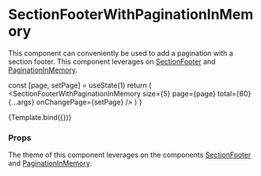 
<Meta
  title="Components/Section/SectionFooterWithPaginationInMemory"
  component={SectionFooterWithPaginationInMemory}
/>

# SectionFooterWithPaginationInMemory

This component can conveniently be used to add a pagination with a section footer. This component leverages on [SectionFooter](/docs/components-section-sectionfooter--section-footer) and [PaginationInMemory](/docs/components-pagination-paginationinmemory--docs).

  const [page, setPage] = useState(1)
  return (
    <SectionFooterWithPaginationInMemory
      size={5}
      page={page}
      total={60}
      {...args}
      onChangePage={setPage}
    />
  )
}

<Canvas>
  <Story
    name="Default"
    args={{ nextLabel: 'Next page', previousLabel: 'Previous page' }}
  >
    {Template.bind({})}
  </Story>
</Canvas>

### Props

<ArgsTable story="Default" />



The theme of this component leverages on the components [SectionFooter](/docs/components-section-sectionfooter--section-footer#theme) and [PaginationInMemory](/docs/components-pagination-paginationinmemory--docs#theme).
